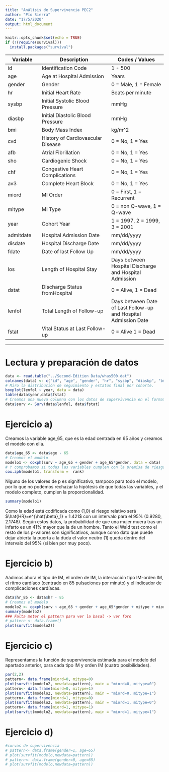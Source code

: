 ```yaml
---
title: "Análisis de Supervivencia PEC2"
author: "Pío Sierra"
date: "17/5/2020"
output: html_document
---
```


```r
knitr::opts_chunk$set(echo = TRUE)
if (!(require(survival)))
  install.packages("survival")
```

Variable       |   Description                |     Codes / Values
---------------|------------------------------|------------------------
id             |   Identification Code        |     1 - 500
age            |  Age at Hospital Admission   |    Years
gender         |   Gender                     |     0 = Male, 1 = Female
hr             |   Initial Heart Rate         |     Beats per minute
sysbp          |   Initial Systolic Blood Pressure     |    mmHg
diasbp         |   Initial Diastolic Blood Pressure   |     mmHg
bmi            |   Body Mass Index             |    kg/m^2
cvd            |   History of Cardiovascular Disease  |    0 = No, 1 = Yes
afb            |   Atrial Fibrillation         |    0 = No, 1 = Yes
sho             |  Cardiogenic Shock      |         0 = No, 1 = Yes
chf            |   Congestive Heart Complications     |          0 = No, 1 = Yes
av3            |   Complete Heart Block   |         0 = No, 1 = Yes
miord          |   MI Order                |        0 = First, 1 = Recurrent
mitype         |   MI Type                |         0 = non Q-wave, 1 = Q-wave
year           |  Cohort Year             |        1 = 1997, 2 = 1999, 3 = 2001
admitdate      |   Hospital Admission Date |        mm/dd/yyyy
disdate        |   Hospital Discharge Date  |       mm/dd/yyyy
fdate          |   Date of last Follow Up    |      mm/dd/yyyy
los            |   Length of Hospital Stay   |      Days between Hospital Discharge and Hospital Admission
dstat          |   Discharge Status fromHospital  |       0 = Alive, 1 = Dead
lenfol         |   Total Length of Follow-up   |    Days between Date of Last Follow-up and Hospital Admission Date
fstat          |   Vital Status at Last Follow-up     |      0 = Alive 1 = Dead
                     
***   

# Lectura y preparación de datos

```r
data <- read.table("../Second-Edition Data/whas500.dat")
colnames(data) <- c("id", "age", "gender", "hr", "sysbp", "diasbp", "bmi", "cvd", "afb", "sho", "chf", "av3", "miord", "mitype", "year", "admitdate", "disdate", "fdate", "los", "dstat", "lenfol", "fstat")
# Miro la distribución de seguimiento y estatus final por cohorte.
boxplot(lenfol ~ year, data = data)
table(data$year,data$fstat)
# Creamos una nueva columna con los datos de supervivencia en el formato adecuado.
data$surv <- Surv(data$lenfol, data$fstat)
```
# Ejercicio a)

Creamos la variable age_65, que es la edad centrada en 65 años y creamos el modelo con ella.
```r
data$age_65 <- data$age - 65
# Creamos el modelo
modelo1 <- coxph(surv ~ age_65 + gender + age_65*gender, data = data)
# Y comprobamos si todas las variables cumplen con la premisa de riesgos proporcionales
cox.zph(modelo1, transform =  rank)
```
Niguno de los valores de p es significativo, tampoco para todo el modelo, por lo que no podemos rechazar la hipótesis de que todas las variables, y el modelo completo, cumplen la proporcionalidad.



```r
summary(modelo1)

```
Como la edad está codificada como (1,0) el riesgo relativo será $\hat{HR}=e^{\hat{\beta}_1} = 1.421$ con un intervalo para el 95% $(0.9280, 2.1748)$. Según estos datos, la probabilidad de que una mujer muera tras un infarto es un 41% mayor que la de un hombre. Tanto el Wald test como el resto de los p-valores son significativos, aunque como dato que puede dejar abierta la puerta a la duda el valor neutro (1) queda dentro del intervalo del 95% (si bien por muy poco).  

# Ejercicio b)

Aádimos ahora el tipo de IM, el orden de IM, la interacción tipo IM-orden IM, el ritmo cardíaco (centrado en 85 pulsaciones por minuto) y el indicador de complicaciones cardíacas.
```r
data$hr_85 <- data$hr - 85
# Creamos el modelo
modelo2 <- coxph(surv ~ age_65 + gender + age_65*gender + mitype + miord + mitype*miord + hr_85 + chf, data = data)
summary(modelo2)
### Falta meter el pattern para ver la basal -> ver foro
# pattern <- data.frame()
plot(survfit(modelo2))
```

# Ejercicio c)  

Representamos la función de supervivencia estimada para el modelo del apartado
anterior, para cada tipo IM y orden IM (cuatro posibilidades). 


```r
par(2,2)
pattern<- data.frame(miord=0, mitype=0)
plot(survfit(modelo2, newdata=pattern), main = "miord=0, mitype=0")
pattern<- data.frame(miord=0, mitype=1)
plot(survfit(modelo2, newdata=pattern), main = "miord=0, mitype=1")
pattern<- data.frame(miord=1, mitype=0)
plot(survfit(modelo2, newdata=pattern), main = "miord=1, mitype=0")
pattern<- data.frame(miord=1, mitype=1)
plot(survfit(modelo2, newdata=pattern), main = "miord=1, mitype=1")

```


# Ejercicio d)


```r
#curvas de supervivencia
# pattern<- data.frame(gender=1, age=65)
# plot(survfit(modelo,newdata=pattern))
# pattern<- data.frame(gender=0, age=65)
# plot(survfit(modelo,newdata=pattern))
```




